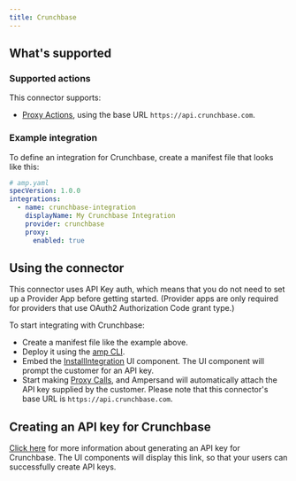 ```yaml
---
title: Crunchbase
---
```

## What's supported

### Supported actions

This connector supports:
- [Proxy Actions](/proxy-actions), using the base URL `https://api.crunchbase.com`.

### Example integration

To define an integration for Crunchbase, create a manifest file that looks like this:

```YAML
# amp.yaml
specVersion: 1.0.0
integrations:
  - name: crunchbase-integration
    displayName: My Crunchbase Integration
    provider: crunchbase
    proxy:
      enabled: true
```

## Using the connector

This connector uses API Key auth, which means that you do not need to set up a Provider App before getting started. (Provider apps are only required for providers that use OAuth2 Authorization Code grant type.)

To start integrating with Crunchbase:
- Create a manifest file like the example above.
- Deploy it using the [amp CLI](/cli/overview).
- Embed the [InstallIntegration](/embeddable-ui-components#install-integration) UI component. The UI component will prompt the customer for an API key.
- Start making [Proxy Calls](/proxy-actions), and Ampersand will automatically attach the API key supplied by the customer. Please note that this connector's base URL is `https://api.crunchbase.com`.

## Creating an API key for Crunchbase

[Click here](https://data.crunchbase.com/docs/getting-started) for more information about generating an API key for Crunchbase. The UI components will display this link, so that your users can successfully create API keys.
